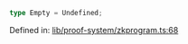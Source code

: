 ```ts
type Empty = Undefined;
```

Defined in: [lib/proof-system/zkprogram.ts:68](https://github.com/o1-labs/o1js/blob/fca908c243ee8e908efacaf73a882d48759e675a/src/lib/proof-system/zkprogram.ts#L68)
